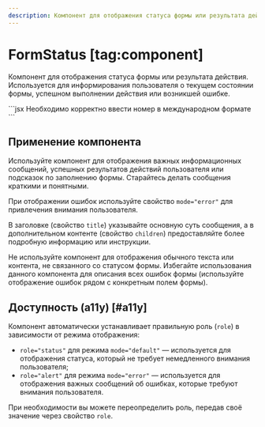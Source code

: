 ```yaml
---
description: Компонент для отображения статуса формы или результата действия.
---
```


<Overview group="forms">

# FormStatus [tag:component]

Компонент для отображения статуса формы или результата действия.
Используется для информирования пользователя о текущем состоянии формы, успешном выполнении действия или возникшей ошибке.

</Overview>

<Playground>
  ```jsx
  <FormStatus title="Некорректный мобильный номер" mode="error">
    Необходимо корректно ввести номер в международном формате
  </FormStatus>
  ```
</Playground>

## Применение компонента

Используйте компонент для отображения важных информационных сообщений, успешных результатов действий пользователя или подсказок
по заполнению формы. Старайтесь делать сообщения краткими и понятными.

При отображении ошибок используйте свойство `mode="error"` для привлечения внимания пользователя.

В заголовке (свойство `title`) указывайте основную суть сообщения, а в дополнительном контенте (свойство `children`)
предоставляйте более подробную информацию или инструкции.

Не используйте компонент для отображения обычного текста или контента, не связанного со статусом формы.
Избегайте использования данного компонента для описания всех ошибок формы (используйте отображение ошибок рядом с конкретным полем формы).

## Доступность (a11y) [#a11y]

Компонент автоматически устанавливает правильную роль (`role`) в зависимости от режима отображения:

- `role="status"` для режима `mode="default"` — используется для отображения статуса, который не требует
  немедленного внимания пользователя;
- `role="alert"` для режима `mode="error"` — используется для отображения важных сообщений об ошибках,
  которые требуют внимания пользователя.

При необходимости вы можете переопределить роль, передав своё значение через свойство `role`.
